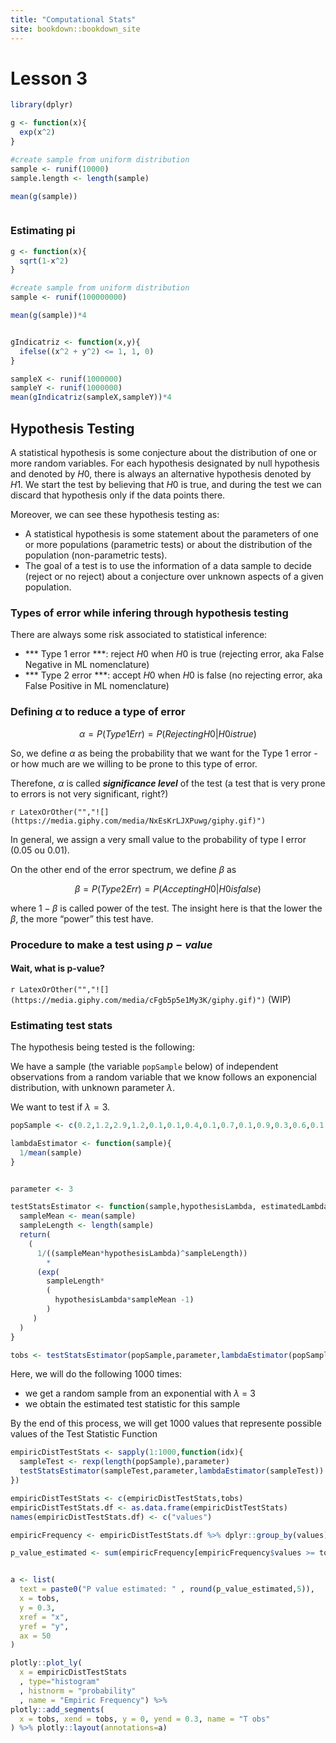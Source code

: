 ```yaml
---
title: "Computational Stats"
site: bookdown::bookdown_site
---
```


# Lesson 3

```r
library(dplyr)
```

```r

g <- function(x){
  exp(x^2)
}

#create sample from uniform distribution
sample <- runif(10000)
sample.length <- length(sample)

mean(g(sample))



```


### Estimating pi
```r


g <- function(x){
  sqrt(1-x^2)
}

#create sample from uniform distribution
sample <- runif(100000000)

mean(g(sample))*4


gIndicatriz <- function(x,y){
  ifelse((x^2 + y^2) <= 1, 1, 0)
}

sampleX <- runif(1000000)
sampleY <- runif(1000000)
mean(gIndicatriz(sampleX,sampleY))*4


```

## Hypothesis Testing

A statistical hypothesis is some conjecture about the distribution of one or more random variables. 
For each hypothesis designated by null hypothesis and denoted by $H0$, there is always an alternative hypothesis denoted by $H1$.
We start the test by believing that $H0$ is true, and during the test we can discard that hypothesis only if the data points there.

Moreover, we can see these hypothesis testing as:

- A statistical hypothesis is some statement about the parameters of one or more populations (parametric tests) or about the distribution of the population (non-parametric tests).
- The goal of a test is to use the information of a data sample to decide (reject or no reject) about a conjecture over unknown aspects of a given population.

### Types of error while infering through hypothesis testing

There are always some risk associated to statistical inference:

- *** Type 1 error ***: reject $H0$ when $H0$ is true (rejecting error, aka False Negative in ML nomenclature)
- *** Type 2 error ***: accept $H0$ when $H0$ is false (no rejecting error, aka False Positive in ML nomenclature)

### Defining $\alpha$ to reduce a type of error

$$
\alpha = P(Type1Err) = P(Rejecting H0 | H0 is true)
$$ 

So, we define $\alpha$ as being the probability that we want for the Type 1 error - or how much are we willing to be prone to this type of error.

Therefone, $\alpha$ is called ***significance level*** of the test (a test that is very prone to errors is not very significant, right?)

`r LatexOrOther("","![](https://media.giphy.com/media/NxEsKrLJXPuwg/giphy.gif)")`

In general, we assign a very small value to the probability of type I error (0.05 ou 0.01).

On the other end of the error spectrum, we define $\beta$ as

$$
\beta = P(Type2Err) = P(Accepting H0 | H0 is false)
$$ 

where $1 - \beta$ is called power of the test. The insight here is that the lower the $\beta$, the more "power" this test have.

### Procedure to make a test using $p-value$

#### Wait, what is p-value? 

`r LatexOrOther("","![](https://media.giphy.com/media/cFgb5p5e1My3K/giphy.gif)")`
(WIP)

### Estimating test stats

The hypothesis being tested is the following:

We have a sample (the variable `popSample` below) of independent observations from a random variable that we know follows an exponencial distribution, with unknown parameter $\lambda$.

We want to test if $\lambda = 3$.

```r
popSample <- c(0.2,1.2,2.9,1.2,0.1,0.1,0.4,0.1,0.7,0.1,0.9,0.3,0.6,0.1,0.2,0.1,0.4,0.1,0.3,1.4)

lambdaEstimator <- function(sample){
  1/mean(sample)
}


parameter <- 3

testStatsEstimator <- function(sample,hypothesisLambda, estimatedLambda){
  sampleMean <- mean(sample)
  sampleLength <- length(sample)
  return(
    (
      1/((sampleMean*hypothesisLambda)^sampleLength))
        *
      (exp(
        sampleLength*
        (
          hypothesisLambda*sampleMean -1)
        )
     )
  )
}

tobs <- testStatsEstimator(popSample,parameter,lambdaEstimator(popSample))
```

Here, we will do the following 1000 times:

- we get a random sample from an exponential with $\lambda$ = 3
- we obtain the estimated test statistic for this sample
 
By the end of this process, we will get 1000 values that represente possible values of the Test Statistic Function


```r
empiricDistTestStats <- sapply(1:1000,function(idx){
  sampleTest <- rexp(length(popSample),parameter)
  testStatsEstimator(sampleTest,parameter,lambdaEstimator(sampleTest))
}) 

empiricDistTestStats <- c(empiricDistTestStats,tobs)
empiricDistTestStats.df <- as.data.frame(empiricDistTestStats)
names(empiricDistTestStats.df) <- c("values")

empiricFrequency <- empiricDistTestStats.df %>% dplyr::group_by(values) %>% dplyr::summarise(n=n())

p_value_estimated <- sum(empiricFrequency[empiricFrequency$values >= tobs,]$n)/sum(empiricFrequency$n)


a <- list(
  text = paste0("P value estimated: " , round(p_value_estimated,5)),
  x = tobs,
  y = 0.3,
  xref = "x",
  yref = "y",
  ax = 50
)

plotly::plot_ly(
  x = empiricDistTestStats
  , type="histogram"
  , histnorm = "probability"
  , name = "Empiric Frequency") %>% 
plotly::add_segments(
  x = tobs, xend = tobs, y = 0, yend = 0.3, name = "T obs"
) %>% plotly::layout(annotations=a)

```


